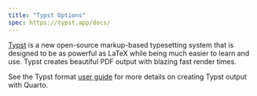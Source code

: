 ```yaml
---
title: "Typst Options"
spec: https://typst.app/docs/
---
```


[Typst](https://github.com/typst/typst) is a new open-source markup-based typesetting system that is designed to be as powerful as LaTeX while being much easier to learn and use. Typst creates beautiful PDF output with blazing fast render times.

See the Typst format [user guide](/docs/output-formats/typst.qmd) for more details on creating Typst output with Quarto.
